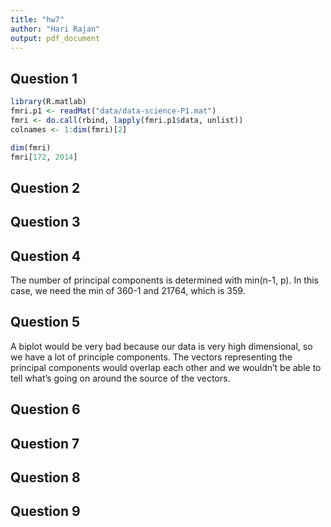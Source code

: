 ```yaml
---
title: "hw7"
author: "Hari Rajan"
output: pdf_document
---
```


## Question 1

```r
library(R.matlab)
fmri.p1 <- readMat("data/data-science-P1.mat")
fmri <- do.call(rbind, lapply(fmri.p1$data, unlist))
colnames <- 1:dim(fmri)[2]
```

```r
dim(fmri)
fmri[172, 2014]
```

## Question 2

## Question 3

## Question 4

The number of principal components is determined with min(n-1, p). In this case, we need the min of 360-1 and 21764, which is 359. 

## Question 5

A biplot would be very bad because our data is very high dimensional, so we have a lot of principle components. The vectors representing the principal components would overlap each other and we wouldn't be able to tell what's going on around the source of the vectors. 

## Question 6

## Question 7

## Question 8

## Question 9